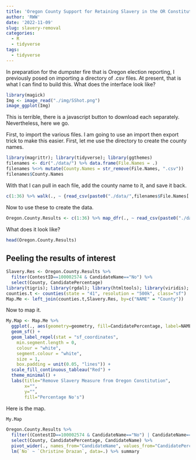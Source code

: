 ```yaml
---
title: 'Oregon County Support for Retaining Slavery in the OR Constitution'
author: 'RWW'
date: '2022-11-09'
slug: slavery-removal
categories:
  - R
  - tidyverse
tags:
  - tidyverse
---
```



In preparation for the dumpster fire that is Oregon election reporting, I previously posed on importing a directory of .csv files.  At present, that is what I can find to build this.  What does the interface look like?

```r
library(magick)
Img <- image_read("./img/SShot.png")
image_ggplot(Img)
```


This is terrible, there is a javascript button to download each separately.  Nevertheless, here we go.

First, to import the various files.  I am going to use an import then export trick to make this easier.  First, let me use the directory to create the county names.

```r
library(magrittr); library(tidyverse); library(ggthemes)
filenames <- dir("./data/") %>% data.frame(File.Names = .)
filenames %<>% mutate(County.Names = str_remove(File.Names, ".csv"))
filenames$County.Names
```

With that I can pull in each file, add the county name to it, and save it back.

```r
c(1:36) %>% walk(., ~ {read_csv(paste0("./data/",filenames$File.Names[.x], sep="")) %>% mutate(County = filenames$County.Names[.x]) %>% write.csv(., file=paste0("./data/",filenames$File.Names[.x], sep=""), row.names=FALSE)})
```
Now to use these to create the data.

```r
Oregon.County.Results <- c(1:36) %>% map_dfr(., ~ read_csv(paste0("./data/",filenames$File.Names[.x], sep="")))
```

What does it look like?

```r
head(Oregon.County.Results)
```

## Peeling the results of interest

```r
Slavery.Res <- Oregon.County.Results %>%
  filter(ContestID==100002574 & CandidateName=="No") %>%
  select(County, CandidatePercentage)
library(tigris); library(rgdal); library(htmltools); library(viridis); library(sf); library(ggrepel)
counties.t <- counties(state = "41", resolution = "500k", class="sf")
Map.Me <- left_join(counties.t,Slavery.Res, by=c("NAME" = "County"))
```

Now to map it.

```r
My.Map <- Map.Me %>% 
  ggplot(., aes(geometry=geometry, fill=CandidatePercentage, label=NAME, group=NAME)) + 
  geom_sf() +
  geom_label_repel(stat = "sf_coordinates",
    min.segment.length = 0,
    colour = "white",
    segment.colour = "white",
    size = 1,
    box.padding = unit(0.05, "lines")) +
  scale_fill_continuous_tableau("Red") + 
  theme_minimal() + 
  labs(title="Remove Slavery Measure from Oregon Constitution", 
       x="", 
       y="", 
       fill="Percentage No's")
```

Here is the map.

```r
My.Map
```

```r
Oregon.County.Results %>% 
  filter((ContestID==100002574 & CandidateName=="No") | CandidateName=="Christine Drazan") %>% 
  select(County, CandidatePercentage, CandidateName) %>%
  pivot_wider(., names_from="CandidateName", values_from="CandidatePercentage") %>% 
  lm(`No` ~ `Christine Drazan`, data=.) %>% summary
```

